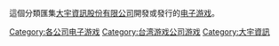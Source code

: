 這個分類匯集[[大宇資訊|大宇資訊股份有限公司]]開發或發行的[[电子游戏|电子游戏]]。
{{DEFAULTSORT:Softstar Entertainment}}
[[Category:各公司电子游戏|Category:各公司电子游戏]]
[[Category:台湾游戏公司游戏|Category:台湾游戏公司游戏]]
[[Category:大宇資訊|Category:大宇資訊]]